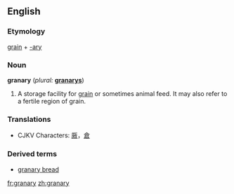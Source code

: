 ==English==

===Etymology===
[[grain]] + [[-ary]]

===Noun===
'''granary'''  (''plural:'' '''[[granarys]]''')
# A storage facility for [[grain]] or sometimes animal feed.  It may also refer to a fertile region of grain.

===Translations===
*CJKV Characters: [[厫]]，[[倉]]

===Derived terms===
*[[granary bread]]

[[fr:granary]]
[[zh:granary]]